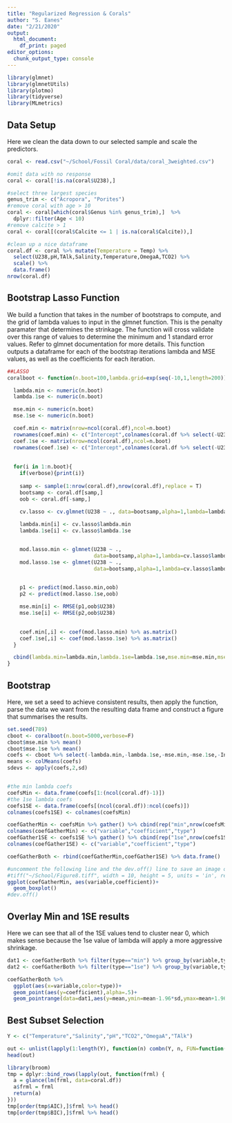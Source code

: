 ```yaml
---
title: "Regularized Regression & Corals"
author: "S. Eanes"
date: "2/21/2020"
output:
  html_document:
    df_print: paged
editor_options: 
  chunk_output_type: console
---
```



```r
library(glmnet)
library(glmnetUtils)
library(plotmo)
library(tidyverse)
library(MLmetrics)
```

## Data Setup
Here we clean the data down to our selected sample and scale the predictors. 
```r
coral <- read.csv("~/School/Fossil Coral/data/coral_3weighted.csv")

#omit data with no response
coral <- coral[!is.na(coral$U238),]

#select three largest species
genus_trim <- c("Acropora", "Porites")
#remove coral with age > 10
coral <- coral[which(coral$Genus %in% genus_trim),]  %>% 
  dplyr::filter(Age < 10) 
#remove calcite > 1
coral <- coral[(coral$Calcite <= 1 | is.na(coral$Calcite)),]

#clean up a nice dataframe
coral.df <- coral %>% mutate(Temperature = Temp) %>%
  select(U238,pH,TAlk,Salinity,Temperature,OmegaA,TCO2) %>%
  scale() %>%
  data.frame()
nrow(coral.df)
```

## Bootstrap Lasso Function

We build a function that takes in the number of bootstraps to compute, and the grid of lambda values to input in the glmnet function. This is the penalty paramater that determines the strinkage. The function will cross validate over this range of values to determine the minimum and 1 standard error values. Refer to glmnet documentation for more details. This function outputs a dataframe for each of the bootstrap iterations lambda and MSE values, as well as the coefficients for each iteration.

```r
##LASSO
coralboot <- function(n.boot=100,lambda.grid=exp(seq(-10,1,length=200)),verbose=F){

  lambda.min <- numeric(n.boot)
  lambda.1se <- numeric(n.boot)

  mse.min <- numeric(n.boot)
  mse.1se <- numeric(n.boot)

  coef.min <- matrix(nrow=ncol(coral.df),ncol=n.boot)
  rownames(coef.min) <- c("Intercept",colnames(coral.df %>% select(-U238)))
  coef.1se <- matrix(nrow=ncol(coral.df),ncol=n.boot)
  rownames(coef.1se) <- c("Intercept",colnames(coral.df %>% select(-U238)))
  
  
  for(i in 1:n.boot){
    if(verbose){print(i)}
  
    samp <- sample(1:nrow(coral.df),nrow(coral.df),replace = T)
    bootsamp <- coral.df[samp,]
    oob <- coral.df[-samp,]

    cv.lasso <- cv.glmnet(U238 ~ ., data=bootsamp,alpha=1,lambda=lambda.grid,intercept=F)
    
    lambda.min[i] <- cv.lasso$lambda.min
    lambda.1se[i] <- cv.lasso$lambda.1se


    mod.lasso.min <- glmnet(U238 ~ .,
                            data=bootsamp,alpha=1,lambda=cv.lasso$lambda.min,intercept=F)
    mod.lasso.1se <- glmnet(U238 ~ .,
                            data=bootsamp,alpha=1,lambda=cv.lasso$lambda.1se,intercept=F)
    

    p1 <- predict(mod.lasso.min,oob)
    p2 <- predict(mod.lasso.1se,oob)

    mse.min[i] <- RMSE(p1,oob$U238)
    mse.1se[i] <- RMSE(p2,oob$U238)
  

    coef.min[,i] <- coef(mod.lasso.min) %>% as.matrix()
    coef.1se[,i] <- coef(mod.lasso.1se) %>% as.matrix()
  }

  cbind(lambda.min=lambda.min,lambda.1se=lambda.1se,mse.min=mse.min,mse.1se=mse.1se,coef.min=t(coef.min),coef.1se=t(coef.1se)) %>% data.frame()
}
```

## Bootstrap

Here, we set a seed to achieve consistent results, then apply the function, parse the data we want from the resulting data frame and construct a figure that summarises the results.
```r
set.seed(789)
cboot <- coralboot(n.boot=5000,verbose=F)
cboot$mse.min %>% mean()
cboot$mse.1se %>% mean()
coefs <- cboot %>% select(-lambda.min,-lambda.1se,-mse.min,-mse.1se,-Intercept,-Intercept.1)
means <- colMeans(coefs)
sdevs <- apply(coefs,2,sd)


#the min lambda coefs
coefsMin <- data.frame(coefs[1:(ncol(coral.df)-1)])
#the 1se lambda coefs
coefs1SE <- data.frame(coefs[(ncol(coral.df)):ncol(coefs)])
colnames(coefs1SE) <- colnames(coefsMin)

coefGatherMin <- coefsMin %>% gather() %>% cbind(rep("min",nrow(coefsMin)))
colnames(coefGatherMin) <- c("variable","coefficient","type")
coefGather1SE <- coefs1SE %>% gather() %>% cbind(rep("1se",nrow(coefs1SE)))
colnames(coefGather1SE) <- c("variable","coefficient","type")

coefGatherBoth <- rbind(coefGatherMin,coefGather1SE) %>% data.frame() 

#uncomment the following line and the dev.off() line to save an image of the figure locally
#tiff("~/School/Figure8.tiff", width = 10, height = 5, units = 'in', res = 300)
ggplot(coefGatherMin, aes(variable,coefficient))+
  geom_boxplot()
#dev.off()
```

## Overlay Min and 1SE results

Here we can see that all of the 1SE values tend to cluster near 0, which makes sense because the 1se value of lambda will apply a more aggressive shrinkage.

```r
dat1 <- coefGatherBoth %>% filter(type=="min") %>% group_by(variable,type) %>% summarise(n=n(), mean=mean(coefficient),sd=sd(coefficient))
dat2 <- coefGatherBoth %>% filter(type=="1se") %>% group_by(variable,type) %>% summarise(n=n(), mean=mean(coefficient),sd=sd(coefficient))

coefGatherBoth %>% 
  ggplot(aes(x=variable,color=type))+
  geom_point(aes(y=coefficient),alpha=.5)+
  geom_pointrange(data=dat1,aes(y=mean,ymin=mean-1.96*sd,ymax=mean+1.96*sd),color='black')
```

## Best Subset Selection

```r
Y <- c("Temperature","Salinity","pH","TCO2","OmegaA","TAlk")

out <- unlist(lapply(1:length(Y), function(n) combn(Y, n, FUN=function(row) paste0("U238 ~ ", paste0(row, collapse = "+")))))
head(out)

library(broom)
tmp = dplyr::bind_rows(lapply(out, function(frml) {
  a = glance(lm(frml, data=coral.df))
  a$frml = frml
  return(a)
}))
tmp[order(tmp$AIC),]$frml %>% head()
tmp[order(tmp$BIC),]$frml %>% head()
```
